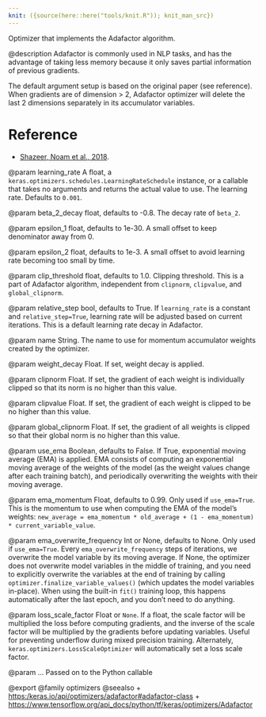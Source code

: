 ```yaml
---
knit: ({source(here::here("tools/knit.R")); knit_man_src})
---
```

Optimizer that implements the Adafactor algorithm.

@description
Adafactor is commonly used in NLP tasks, and has the advantage
of taking less memory because it only saves partial information of previous
gradients.

The default argument setup is based on the original paper (see reference).
When gradients are of dimension > 2, Adafactor optimizer will delete the
last 2 dimensions separately in its accumulator variables.

# Reference
- [Shazeer, Noam et al., 2018](https://arxiv.org/abs/1804.04235).

@param learning_rate
A float, a
`keras.optimizers.schedules.LearningRateSchedule` instance, or
a callable that takes no arguments and returns the actual value to
use. The learning rate. Defaults to `0.001`.

@param beta_2_decay
float, defaults to -0.8. The decay rate of `beta_2`.

@param epsilon_1
float, defaults to 1e-30. A small offset to keep denominator
away from 0.

@param epsilon_2
float, defaults to 1e-3. A small offset to avoid learning
rate becoming too small by time.

@param clip_threshold
float, defaults to 1.0. Clipping threshold. This is a
part of Adafactor algorithm, independent from `clipnorm`,
`clipvalue`, and `global_clipnorm`.

@param relative_step
bool, defaults to True. If `learning_rate` is a
constant and `relative_step=True`, learning rate will be adjusted
based on current iterations. This is a default learning rate decay
in Adafactor.

@param name
String. The name to use
for momentum accumulator weights created by
the optimizer.

@param weight_decay
Float. If set, weight decay is applied.

@param clipnorm
Float. If set, the gradient of each weight is individually
clipped so that its norm is no higher than this value.

@param clipvalue
Float. If set, the gradient of each weight is clipped to be
no higher than this value.

@param global_clipnorm
Float. If set, the gradient of all weights is clipped
so that their global norm is no higher than this value.

@param use_ema
Boolean, defaults to False. If True, exponential moving average
(EMA) is applied. EMA consists of computing an exponential moving
average of the weights of the model (as the weight values change after
each training batch), and periodically overwriting the weights with
their moving average.

@param ema_momentum
Float, defaults to 0.99. Only used if `use_ema=True`.
This is the momentum to use when computing
the EMA of the model's weights:
`new_average = ema_momentum * old_average + (1 - ema_momentum) *
current_variable_value`.

@param ema_overwrite_frequency
Int or None, defaults to None. Only used if
`use_ema=True`. Every `ema_overwrite_frequency` steps of iterations,
we overwrite the model variable by its moving average.
If None, the optimizer
does not overwrite model variables in the middle of training, and you
need to explicitly overwrite the variables at the end of training
by calling `optimizer.finalize_variable_values()`
(which updates the model
variables in-place). When using the built-in `fit()` training loop,
this happens automatically after the last epoch,
and you don't need to do anything.

@param loss_scale_factor
Float or `None`. If a float, the scale factor will
be multiplied the loss before computing gradients, and the inverse of
the scale factor will be multiplied by the gradients before updating
variables. Useful for preventing underflow during mixed precision
training. Alternately, `keras.optimizers.LossScaleOptimizer` will
automatically set a loss scale factor.

@param ...
Passed on to the Python callable

@export
@family optimizers
@seealso
+ <https:/keras.io/api/optimizers/adafactor#adafactor-class>
+ <https://www.tensorflow.org/api_docs/python/tf/keras/optimizers/Adafactor>
